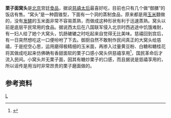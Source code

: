 {{inappropriate tone|time=2014-03-06T04:45:24+00:00}}
'''栗子面窝头'''是[[北京|北京]]宫廷[[食品|食品]]，据说[[慈禧太后|慈禧太后]]最喜好吃，目前也只有几个做“御膳”的饭店有售。“窝头”是一种圆锥型，下面有一个洞的蒸制食品，原来都是用[[玉米|玉米]]麵做的，没有[[发酵|发酵]]的玉米面非常不容易蒸熟，而做成这种形状有利于迅速蒸熟。窝头以前是底层平民常用的食品。据说西太后在八国联军侵入北京时西逃途中饥饿难耐，有一妇人给了她个大窝头，饥肠辘辘之时吃起来自觉得无比美味。慈禧回到宫后，有一日突然想吃这一口便吩咐了下去。御厨自然不敢制作民间真正的大窝头给慈禧，于是挖空心思，运用磨得极精细的玉米面，再掺入过量黄豆粉、白糖和糖桂花将其做成吃起来仿佛确有香甜面软的栗子口感小窝头供慈禧享用<ref>{{Cite web |url=http://www.nzchinese.com/meishi/gaodian/128931.html |title=新西兰华人网 京味小吃：宫廷名点---栗子面小窝头 |access-date=2013-05-24 |archive-date=2016-03-04 |archive-url=https://web.archive.org/web/20160304073643/http://www.nzchinese.com/meishi/gaodian/128931.html |dead-url=yes }}</ref>，国民革命后才流入民间。小窝头并无栗子面，因其有糖炒栗子的口感，而且据说是慈禧享用的，所以谣传是用当时非常昂贵的栗子磨面做的。


==参考资料==
<references/>

{{Food-and-drink-stub}}

[[Category:京津小吃|L]]